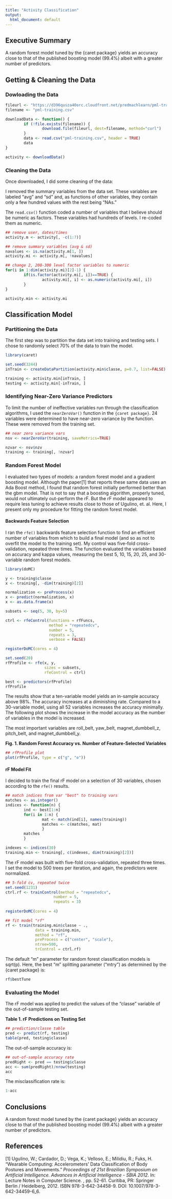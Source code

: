 ```yaml
---
title: "Activity Classification"
output:
  html_document: default
---
```

## Executive Summary

A random forest model tuned by the {caret package} yields an accuracy close to that of the published boosting model (99.4%) albeit with a greater number of predictors.

## Getting & Cleaning the Data

### Dowloading the Data

```r
fileurl <- "https://d396qusza40orc.cloudfront.net/predmachlearn/pml-training.csv"
filename <- "pml-training.csv"

downloadData <- function() {
        if (!file.exists(filename)) {
                download.file(fileurl, dest=filename, method="curl")
        }
        data <- read.csv("pml-training.csv", header = TRUE)
        data
}

activity <- downloadData()
```

### Cleaning the Data

Once downloaded, I did some cleaning of the data:  

I removed the summary variables from the data set. These variables are labeled "avg" and "sd" and, as functions of other variables, they contain only a few hundred values with the rest being "NAs."  

The `read.csv()` function coded a number of variables that I believe should be numeric as factors. These variables had hundreds of levels. I re-coded them as numeric.

```r
## remove user, dates/times
activity.m <- activity[, -c(1:7)]

## remove summary variables (avg & sd)
navalues <- is.na(activity.m[1, ])
activity.mi <- activity.m[, !navalues]

## change 2, 200-300 level factor variables to numeric
for(i in 1:dim(activity.mi)[2]-1) {
        if(is.factor(activity.mi[, i])==TRUE) {
                activity.mi[, i] <- as.numeric(activity.mi[, i])
        }
}

activity.min <- activity.mi
```

## Classification Model

### Partitioning the Data

The first step was to partition the data set into training and testing sets. I chose to randomly select 70% of the data to train the model.

```r
library(caret)

set.seed(3244)
inTrain <- createDataPartition(activity.min$classe, p=0.7, list=FALSE)

training <- activity.min[inTrain, ]
testing <- activity.min[-inTrain, ]
```

### Identifying Near-Zero Variance Predictors

To limit the number of ineffective variables run through the classification algorithms, I used the `nearZeroVar()` function in the `{caret package}`. 24 variables were determined to have near-zero variance by the function. These were removed from the training set.

```r
## near zero variance vars
nsv <- nearZeroVar(training, saveMetrics=TRUE)

nzvar <- nsv$nzv
training <- training[, !nzvar]
```

### Random Forest Model

I evaluated two types of models: a random forest model and a gradient boosting model. Although the paper[1] that reports these same data uses an Ada Boost method, I found that random forest initially performed better than the gbm model. That is not to say that a boosting algorithm, properly tuned, would not ultimately out-perform the rF. But the rF model appeared to require less tuning to achieve results close to those of Ugulino, et. al. Here, I present only my procedure for fitting the random forest model.

#### Backwards Feature Selection

I ran the `rfe()` backwards feature selection function to find an efficient number of variables from which to build a final model (and so as not to overfit the model to the training set). My control was five-fold cross-validation, repeated three times. The function evaluated the variables based on accuracy and kappa values, measuring the best 5, 10, 15, 20, 25, and 30-variable random forest models.

```r
library(doMC)

y <- training$classe
x <- training[, -dim(training)[2]]

normalization <- preProcess(x)
x <- predict(normalization, x)
x <- as.data.frame(x)

subsets <- seq(5, 30, by=5)

ctrl <- rfeControl(functions = rfFuncs,
                   method = "repeatedcv",
                   number = 5,
                   repeats = 3,
                   verbose = FALSE)

registerDoMC(cores = 4)

set.seed(20)
rfProfile <- rfe(x, y,
                 sizes = subsets,
                 rfeControl = ctrl)

best <- predictors(rfProfile)
rfProfile
```

The results show that a ten-variable model yields an in-sample accuracy above 98%. The accuracy increases at a diminishing rate. Compared to a 30-variable model, using all 52 variables increases the accuracy minimally. The following plot shows the increase in the model accuracy as the number of variables in the model is increased.

The most important variables are roll_belt, yaw_belt, magnet_dumbbell_z, pitch_belt, and magnet_dumbbell_y.

**Fig. 1. Random Forest Accuracy vs. Number of Feature-Selected Variables**
```r
## rfProfile plot
plot(rfProfile, type = c("g", "o"))
```

#### rF Model Fit

I decided to train the final rF model on a selection of 30 variables, chosen according to the `rfe()` results.

```r
## match indices from var "best" to training vars
matches <- as.integer()
indices <- function(n) {
        ind <- best[1:n]
        for(i in 1:n) {
                mat <- match(ind[i], names(training))
                matches <- c(matches, mat)
                }
        matches
        }

indexes <- indices(30)
training.min <- training[, c(indexes, dim(training)[2])]
```

The rF model was built with five-fold cross-validation, repeated three times. I set the model to 500 trees per iteration, and again, the predictors were normalized.

```r
## 5-fold cv, repeated twice
set.seed(1231)
ctrl.rf <- trainControl(method = "repeatedcv", 
                     number = 5,
                     repeats = 3)
                        
registerDoMC(cores = 4)

## fit model "rf"
rf <- train(training.min$classe ~ .,
             data = training.min,
             method = "rf", 
             preProcess = c("center", "scale"),
             ntree=500,
             trControl = ctrl.rf)
```

The default "m" parameter for random forest classification models is sqrt(p). Here, the best "m" splitting parameter ("mtry") as determined by the {caret package} is:

```r
rf$bestTune
```

### Evaluating the Model

The rF model was applied to predict the values of the "classe" variable of the out-of-sample testing set.

**Table 1. rF Predictions on Testing Set**
```r
## prediction/classe table
pred <- predict(rf, testing)
table(pred, testing$classe)
```

The out-of-sample accuracy is:

```r
## out-of-sample accuracy rate
predRight <- pred == testing$classe
acc <- sum(predRight)/nrow(testing)
acc
```

The misclassification rate is:

```r
1-acc
```

## Conclusions

A random forest model tuned by the {caret package} yields an accuracy close to that of the published boosting model (99.4%) albeit with a greater number of predictors.

## References

[1] Ugulino, W.; Cardador, D.; Vega, K.; Velloso, E.; Milidiu, R.; Fuks, H. "Wearable Computing: Accelerometers' Data Classification of Body Postures and Movements." *Proceedings of 21st Brazilian Symposium on Artificial Intelligence. Advances in Artificial Intelligence - SBIA 2012*. In: Lecture Notes in Computer Science. , pp. 52-61. Curitiba, PR: Springer Berlin / Heidelberg, 2012. ISBN 978-3-642-34458-9. DOI: 10.1007/978-3-642-34459-6_6.